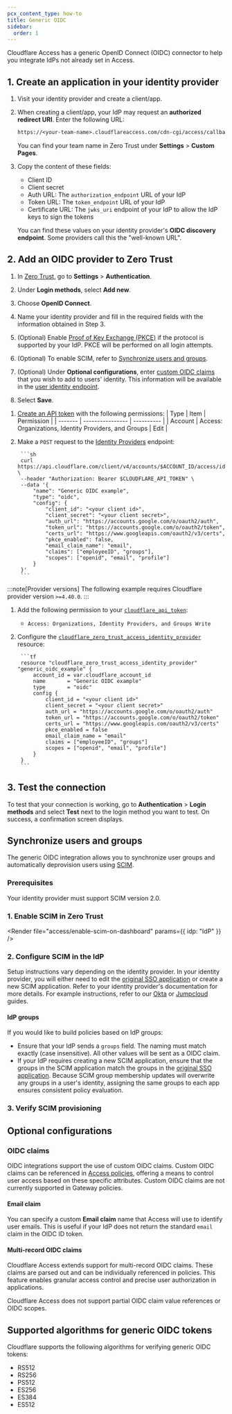 ```yaml
---
pcx_content_type: how-to
title: Generic OIDC
sidebar:
  order: 1
---
```



Cloudflare Access has a generic OpenID Connect (OIDC) connector to help you integrate IdPs not already set in Access.

## 1. Create an application in your identity provider

1. Visit your identity provider and create a client/app.

2. When creating a client/app, your IdP may request an **authorized redirect URI**. Enter the following URL:

   ```txt
   https://<your-team-name>.cloudflareaccess.com/cdn-cgi/access/callback
   ```

   You can find your team name in Zero Trust under **Settings** > **Custom Pages**.

3. Copy the content of these fields:

   - Client ID
   - Client secret
   - Auth URL: The `authorization_endpoint` URL of your IdP
   - Token URL: The `token_endpoint` URL of your IdP
   - Certificate URL: The `jwks_uri` endpoint of your IdP to allow the IdP keys to sign the tokens

   You can find these values on your identity provider's **OIDC discovery endpoint**. Some providers call this the "well-known URL".

## 2. Add an OIDC provider to Zero Trust

<Tabs syncKey="dashPlusAPI"> <TabItem label="Dashboard">

1. In [Zero Trust](https://one.dash.cloudflare.com), go to **Settings** > **Authentication**.

2. Under **Login methods**, select **Add new**.

3. Choose **OpenID Connect**.

4. Name your identity provider and fill in the required fields with the information obtained in Step 3.

5. (Optional) Enable [Proof of Key Exchange (PKCE)](https://www.oauth.com/oauth2-servers/pkce/) if the protocol is supported by your IdP. PKCE will be performed on all login attempts.

6. (Optional) To enable SCIM, refer to [Synchronize users and groups](#synchronize-users-and-groups).

7. (Optional) Under **Optional configurations**, enter [custom OIDC claims](#oidc-claims) that you wish to add to users' identity. This information will be available in the [user identity endpoint](/cloudflare-one/identity/authorization-cookie/application-token/#user-identity).

8. Select **Save**.

</TabItem> <TabItem label="API">

1. [Create an API token](/fundamentals/api/get-started/create-token/) with the following permissions:
		| Type    | Item             | Permission |
		| ------- | ---------------- | ---------- |
		| Account | Access: Organizations, Identity Providers, and Groups   | Edit    |

2. Make a `POST` request to the [Identity Providers](/api/resources/zero_trust/subresources/identity_providers/methods/create/) endpoint:

		```sh
		curl https://api.cloudflare.com/client/v4/accounts/$ACCOUNT_ID/access/identity_providers \
		--header "Authorization: Bearer $CLOUDFLARE_API_TOKEN" \
		--data '{
			"name": "Generic OIDC example",
			"type": "oidc",
			"config": {
				"client_id": "<your client id>",
				"client_secret": "<your client secret>",
				"auth_url": "https://accounts.google.com/o/oauth2/auth",
				"token_url": "https://accounts.google.com/o/oauth2/token",
				"certs_url": "https://www.googleapis.com/oauth2/v3/certs",
				"pkce_enabled": false,
				"email_claim_name": "email",
				"claims": ["employeeID", "groups"],
				"scopes": ["openid", "email", "profile"]
			}
		}'
		```

</TabItem> <TabItem label="Terraform (v4)">

:::note[Provider versions]
The following example requires Cloudflare provider version `>=4.40.0`.
:::

1. Add the following permission to your [`cloudflare_api_token`](https://registry.terraform.io/providers/cloudflare/cloudflare/4.40.0/docs/resources/api_token):
	- `Access: Organizations, Identity Providers, and Groups Write`

2. Configure the [`cloudflare_zero_trust_access_identity_provider`](https://registry.terraform.io/providers/cloudflare/cloudflare/4.40.0/docs/resources/zero_trust_access_identity_provider) resource:

		```tf
		resource "cloudflare_zero_trust_access_identity_provider" "generic_oidc_example" {
			account_id = var.cloudflare_account_id
			name       = "Generic OIDC example"
			type       = "oidc"
			config {
				client_id = "<your client id>"
				client_secret = "<your client secret>"
				auth_url = "https://accounts.google.com/o/oauth2/auth"
				token_url = "https://accounts.google.com/o/oauth2/token"
				certs_url = "https://www.googleapis.com/oauth2/v3/certs"
				pkce_enabled = false
				email_claim_name = "email"
				claims = ["employeeID", "groups"]
				scopes = ["openid", "email", "profile"]
			}
		}
		```
</TabItem> </Tabs>

## 3. Test the connection

To test that your connection is working, go to **Authentication** > **Login methods** and select **Test** next to the login method you want to test. On success, a confirmation screen displays.

## Synchronize users and groups

The generic OIDC integration allows you to synchronize user groups and automatically deprovision users using [SCIM](/cloudflare-one/identity/users/scim/).

### Prerequisites

Your identity provider must support SCIM version 2.0.

### 1. Enable SCIM in Zero Trust

<Render file="access/enable-scim-on-dashboard" params={{ idp: "IdP" }} />

### 2. Configure SCIM in the IdP

Setup instructions vary depending on the identity provider. In your identity provider, you will either need to edit the [original SSO application](/cloudflare-one/identity/idp-integration/generic-oidc/#set-up-a-generic-oidc) or create a new SCIM application. Refer to your identity provider's documentation for more details. For example instructions, refer to our [Okta](/cloudflare-one/identity/idp-integration/okta/#synchronize-users-and-groups) or [Jumpcloud](/cloudflare-one/identity/idp-integration/jumpcloud-saml/#synchronize-users-and-groups) guides.

#### IdP groups

If you would like to build policies based on IdP groups:

- Ensure that your IdP sends a `groups` field. The naming must match exactly (case insensitive). All other values will be sent as a OIDC claim.
- If your IdP requires creating a new SCIM application, ensure that the groups in the SCIM application match the groups in the [original SSO application](/cloudflare-one/identity/idp-integration/generic-oidc/#set-up-a-generic-oidc). Because SCIM group membership updates will overwrite any groups in a user's identity, assigning the same groups to each app ensures consistent policy evaluation.

### 3. Verify SCIM provisioning

<Render file="access/verify-scim-provisioning" />

## Optional configurations

### OIDC claims

OIDC integrations support the use of custom OIDC claims. Custom OIDC claims can be referenced in [Access policies](/cloudflare-one/policies/access/), offering a means to control user access based on these specific attributes. Custom OIDC claims are not currently supported in Gateway policies.

#### Email claim

You can specify a custom **Email claim** name that Access will use to identify user emails. This is useful if your IdP does not return the standard `email` claim in the OIDC ID token.

#### Multi-record OIDC claims

Cloudflare Access extends support for multi-record OIDC claims. These claims are parsed out and can be individually referenced in policies. This feature enables granular access control and precise user authorization in applications.

Cloudflare Access does not support partial OIDC claim value references or OIDC scopes.

## Supported algorithms for generic OIDC tokens

Cloudflare supports the following algorithms for verifying generic OIDC tokens:

- RS512
- RS256
- PS512
- ES256
- ES384
- ES512
